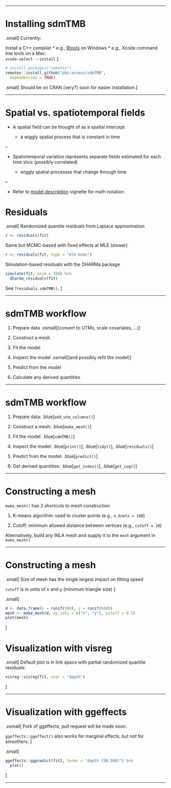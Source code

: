 
<!-- advanced stuff to feature: -->

<!-- - time-varying coefficients -->
<!-- - spatially varying coefficients -->
<!-- - PC Matern priors -->
<!-- - smoothers like mgcv -->
<!-- - nice and stable Tweedie -->
<!-- - MLE-MCMC residuals -->
<!-- - nice predict() and prediction data frame -->
<!-- - nice summary() -->
<!-- - nice tidy() -->
<!-- - passing to tmbstan -->
<!-- - wide variety of families -->

---

# Installing sdmTMB

.small[
Currently:

Install a C++ compiler
* e.g., [Rtools](https://cran.r-project.org/bin/windows/Rtools/rtools40.html) on Windows
* e.g., Xcode command line tools on a Mac:  
  `xcode-select --install`
]

```r
# install.packages("remotes")
remotes::install_github("pbs-assess/sdmTMB", 
  dependencies = TRUE)
```

.small[
Should be on CRAN (very?) soon for easier installation.
]

---

# Spatial vs. spatiotemporal fields

* A spatial field can be thought of as a spatial intercept

  * a wiggly spatial process that is constant in time
  
--

* Spatiotemporal variation represents separate fields estimated for each time
  slice (possibly correlated)
  
  * wiggly spatial processes that change through time

--

* Refer to [model description](https://pbs-assess.github.io/sdmTMB/articles/model-description.html) vignette for math notation


# Residuals

.small[
Randomized quantile residuals from Laplace approximation

```r
r <- residuals(fit)
```

Same but MCMC-based with fixed effects at MLE (slower)

```r
r <- residuals(fit, type = "mle-mcmc")
```

Simulation-based residuals with the DHARMa package

```r
simulate(fit, nsim = 300) %>% 
  dharma_residuals(fit)
```

See `?residuals.sdmTMB()`.
]

---

# sdmTMB workflow

1. Prepare data .xsmall[(convert to UTMs, scale covariates, ...)]

2. Construct a mesh

3. Fit the model

4. Inspect the model .xsmall[(and possibly refit the model)]

5. Predict from the model

6. Calculate any derived quantities

---

# sdmTMB workflow

1. Prepare data: .blue[`add_utm_columns()`]

2. Construct a mesh: .blue[`make_mesh()`]

3. Fit the model: .blue[`sdmTMB()`]

4. Inspect the model: .blue[`print()`], .blue[`tidy()`], .blue[`residuals()`]

5. Predict from the model: .blue[`predict()`]

6. Get derived quantities: .blue[`get_index()`], .blue[`get_cog()`]

---

# Constructing a mesh

`make_mesh()` has 2 shortcuts to mesh construction

1. K-means algorithm: used to cluster points (e.g., `n_knots = 100`)

2. Cutoff: minimum allowed distance between vertices (e.g., `cutoff = 10`)
  
Alternatively, build any INLA mesh and supply it to the `mesh` argument in `make_mesh()`

---

# Constructing a mesh

.small[
Size of mesh has the single largest impact on fitting speed

`cutoff` is in units of x and y (minimum triangle size)
]

.small[
```r
d <- data.frame(x = runif(500), y = runif(500))
mesh <- make_mesh(d, xy_cols = c("x", "y"), cutoff = 0.1)
plot(mesh)
```
]



# Visualization with visreg

.small[
Default plot is in link space with partial randomized quantile residuals:


```r
visreg::visreg(fit, xvar = "depth")
```

]

---

# Visualization with ggeffects

.xsmall[
Fork of ggeffects; pull request will be made soon.

`ggeffects::ggeffect()` also works for marginal effects, but *not* for smoothers.
]

.small[
```r
ggeffects::ggpredict(fit2, terms = "depth [50:300]") %>% 
  plot()
```
]

---
